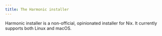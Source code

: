 ```yaml
---
title: The Harmonic installer
---
```


Harmonic installer is a non-official, opinionated installer for Nix. It currently supports both
Linux and macOS.
